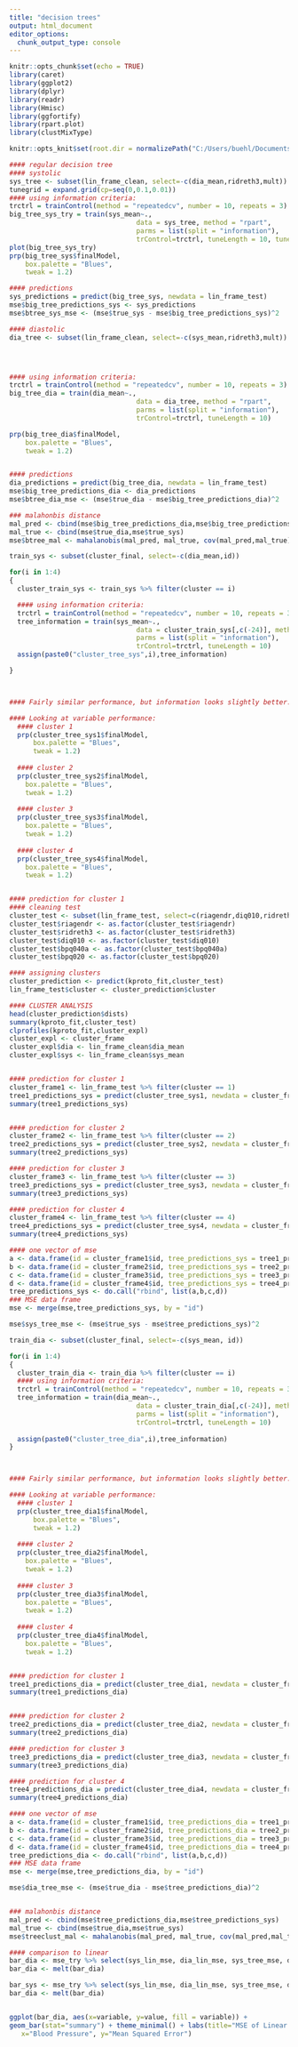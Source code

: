 ---
title: "decision trees"
output: html_document
editor_options: 
  chunk_output_type: console
---

```{r setup, include=FALSE}
knitr::opts_chunk$set(echo = TRUE)
library(caret) 
library(ggplot2)
library(dplyr)
library(readr)
library(Hmisc)
library(ggfortify)
library(rpart.plot)
library(clustMixType)

knitr::opts_knit$set(root.dir = normalizePath("C:/Users/buehl/Documents/classes/senior-research"))
```


```{r}
#### regular decision tree 
#### systolic 
sys_tree <- subset(lin_frame_clean, select=-c(dia_mean,ridreth3,mult))
tunegrid = expand.grid(cp=seq(0,0.1,0.01))
#### using information criteria:
trctrl = trainControl(method = "repeatedcv", number = 10, repeats = 3)
big_tree_sys_try = train(sys_mean~., 
                                data = sys_tree, method = "rpart", 
                                parms = list(split = "information"), 
                                trControl=trctrl, tuneLength = 10, tuneGrid=tunegrid)
plot(big_tree_sys_try)
prp(big_tree_sys$finalModel, 
    box.palette = "Blues", 
    tweak = 1.2)

#### predictions
sys_predictions = predict(big_tree_sys, newdata = lin_frame_test)
mse$big_tree_predictions_sys <- sys_predictions
mse$btree_sys_mse <- (mse$true_sys - mse$big_tree_predictions_sys)^2
```

```{r}
#### diastolic
dia_tree <- subset(lin_frame_clean, select=-c(sys_mean,ridreth3,mult))




#### using information criteria:
trctrl = trainControl(method = "repeatedcv", number = 10, repeats = 3)
big_tree_dia = train(dia_mean~., 
                                data = dia_tree, method = "rpart", 
                                parms = list(split = "information"), 
                                trControl=trctrl, tuneLength = 10)

prp(big_tree_dia$finalModel, 
    box.palette = "Blues", 
    tweak = 1.2)


#### predictions
dia_predictions = predict(big_tree_dia, newdata = lin_frame_test)
mse$big_tree_predictions_dia <- dia_predictions
mse$btree_dia_mse <- (mse$true_dia - mse$big_tree_predictions_dia)^2

### malahonbis distance 
mal_pred <- cbind(mse$big_tree_predictions_dia,mse$big_tree_predictions_sys)
mal_true <- cbind(mse$true_dia,mse$true_sys)
mse$btree_mal <- mahalanobis(mal_pred, mal_true, cov(mal_pred,mal_true))

```


```{r}

train_sys <- subset(cluster_final, select=-c(dia_mean,id))

for(i in 1:4)
{
  cluster_train_sys <- train_sys %>% filter(cluster == i)

  #### using information criteria:
  trctrl = trainControl(method = "repeatedcv", number = 10, repeats = 3)
  tree_information = train(sys_mean~., 
                                data = cluster_train_sys[,c(-24)], method = "rpart", 
                                parms = list(split = "information"), 
                                trControl=trctrl, tuneLength = 10)
  assign(paste0("cluster_tree_sys",i),tree_information)

}



#### Fairly similar performance, but information looks slightly better. 

#### Looking at variable performance: 
  #### cluster 1 
  prp(cluster_tree_sys1$finalModel, 
      box.palette = "Blues", 
      tweak = 1.2)
  
  #### cluster 2 
  prp(cluster_tree_sys2$finalModel, 
    box.palette = "Blues", 
    tweak = 1.2)
  
  #### cluster 3 
  prp(cluster_tree_sys3$finalModel, 
    box.palette = "Blues", 
    tweak = 1.2)
  
  #### cluster 4 
  prp(cluster_tree_sys4$finalModel, 
    box.palette = "Blues", 
    tweak = 1.2)


#### prediction for cluster 1 
#### cleaning test 
cluster_test <- subset(lin_frame_test, select=c(riagendr,diq010,ridreth3,ridageyr,bpq040a, bpq020))
cluster_test$riagendr <- as.factor(cluster_test$riagendr)
cluster_test$ridreth3 <- as.factor(cluster_test$ridreth3)
cluster_test$diq010 <- as.factor(cluster_test$diq010)
cluster_test$bpq040a <- as.factor(cluster_test$bpq040a)
cluster_test$bpq020 <- as.factor(cluster_test$bpq020)

#### assigning clusters 
cluster_prediction <- predict(kproto_fit,cluster_test)
lin_frame_test$cluster <- cluster_prediction$cluster 

#### CLUSTER ANALYSIS 
head(cluster_prediction$dists)
summary(kproto_fit,cluster_test)
clprofiles(kproto_fit,cluster_expl)
cluster_expl <- cluster_frame
cluster_expl$dia <- lin_frame_clean$dia_mean
cluster_expl$sys <- lin_frame_clean$sys_mean


#### prediction for cluster 1
cluster_frame1 <- lin_frame_test %>% filter(cluster == 1) 
tree1_predictions_sys = predict(cluster_tree_sys1, newdata = cluster_frame1)
summary(tree1_predictions_sys)


#### prediction for cluster 2
cluster_frame2 <- lin_frame_test %>% filter(cluster == 2)
tree2_predictions_sys = predict(cluster_tree_sys2, newdata = cluster_frame2)
summary(tree2_predictions_sys)

#### prediction for cluster 3
cluster_frame3 <- lin_frame_test %>% filter(cluster == 3)
tree3_predictions_sys = predict(cluster_tree_sys3, newdata = cluster_frame3)
summary(tree3_predictions_sys)

#### prediction for cluster 4
cluster_frame4 <- lin_frame_test %>% filter(cluster == 4)
tree4_predictions_sys = predict(cluster_tree_sys4, newdata = cluster_frame4)
summary(tree4_predictions_sys)

#### one vector of mse 
a <- data.frame(id = cluster_frame1$id, tree_predictions_sys = tree1_predictions_sys) 
b <- data.frame(id = cluster_frame2$id, tree_predictions_sys = tree2_predictions_sys) 
c <- data.frame(id = cluster_frame3$id, tree_predictions_sys = tree3_predictions_sys) 
d <- data.frame(id = cluster_frame4$id, tree_predictions_sys = tree4_predictions_sys) 
tree_predictions_sys <- do.call("rbind", list(a,b,c,d))
### MSE data frame 
mse <- merge(mse,tree_predictions_sys, by = "id")

mse$sys_tree_mse <- (mse$true_sys - mse$tree_predictions_sys)^2

```

```{r}

train_dia <- subset(cluster_final, select=-c(sys_mean, id))

for(i in 1:4)
{
  cluster_train_dia <- train_dia %>% filter(cluster == i)
  #### using information criteria:
  trctrl = trainControl(method = "repeatedcv", number = 10, repeats = 3)
  tree_information = train(dia_mean~., 
                                data = cluster_train_dia[,c(-24)], method = "rpart", 
                                parms = list(split = "information"), 
                                trControl=trctrl, tuneLength = 10)
  
  assign(paste0("cluster_tree_dia",i),tree_information)  
}



#### Fairly similar performance, but information looks slightly better. 

#### Looking at variable performance: 
  #### cluster 1 
  prp(cluster_tree_dia1$finalModel, 
      box.palette = "Blues", 
      tweak = 1.2)
  
  #### cluster 2 
  prp(cluster_tree_dia2$finalModel, 
    box.palette = "Blues", 
    tweak = 1.2)
  
  #### cluster 3 
  prp(cluster_tree_dia3$finalModel, 
    box.palette = "Blues", 
    tweak = 1.2)
  
  #### cluster 4 
  prp(cluster_tree_dia4$finalModel, 
    box.palette = "Blues", 
    tweak = 1.2)


#### prediction for cluster 1 
tree1_predictions_dia = predict(cluster_tree_dia1, newdata = cluster_frame1)
summary(tree1_predictions_dia)


#### prediction for cluster 2
tree2_predictions_dia = predict(cluster_tree_dia2, newdata = cluster_frame2)
summary(tree2_predictions_dia)

#### prediction for cluster 3
tree3_predictions_dia = predict(cluster_tree_dia3, newdata = cluster_frame3)
summary(tree3_predictions_dia)

#### prediction for cluster 4
tree4_predictions_dia = predict(cluster_tree_dia4, newdata = cluster_frame4)
summary(tree4_predictions_dia)

#### one vector of mse 
a <- data.frame(id = cluster_frame1$id, tree_predictions_dia = tree1_predictions_dia) 
b <- data.frame(id = cluster_frame2$id, tree_predictions_dia = tree2_predictions_dia) 
c <- data.frame(id = cluster_frame3$id, tree_predictions_dia = tree3_predictions_dia) 
d <- data.frame(id = cluster_frame4$id, tree_predictions_dia = tree4_predictions_dia) 
tree_predictions_dia <- do.call("rbind", list(a,b,c,d))
### MSE data frame 
mse <- merge(mse,tree_predictions_dia, by = "id")

mse$dia_tree_mse <- (mse$true_dia - mse$tree_predictions_dia)^2


### malahonbis distance 
mal_pred <- cbind(mse$tree_predictions_dia,mse$tree_predictions_sys)
mal_true <- cbind(mse$true_dia,mse$true_sys)
mse$treeclust_mal <- mahalanobis(mal_pred, mal_true, cov(mal_pred,mal_true))

```


```{r}
#### comparison to linear 
bar_dia <- mse_try %>% select(sys_lin_mse, dia_lin_mse, sys_tree_mse, dia_tree_mse, btree_sys_mse, btree_dia_mse) %>% summarise(lin_sys_mse = mean(sys_lin_mse), lin_dia_mse = mean(dia_lin_mse), tree_sys_mse = mean(sys_tree_mse), tree_dia_mse = mean(dia_tree_mse), btree_sys_mse = mean(btree_sys_mse), btree_dia_mse = mean(btree_dia_mse))
bar_dia <- melt(bar_dia)

bar_sys <- mse_try %>% select(sys_lin_mse, dia_lin_mse, sys_tree_mse, dia_tree_mse, btree_sys_mse, btree_dia_mse) %>% summarise(lin_sys_mse = mean(sys_lin_mse), lin_dia_mse = mean(dia_lin_mse), tree_sys_mse = mean(sys_tree_mse), tree_dia_mse = mean(dia_tree_mse), btree_sys_mse = mean(btree_sys_mse), btree_dia_mse = mean(btree_dia_mse))
bar_dia <- melt(bar_dia)


ggplot(bar_dia, aes(x=variable, y=value, fill = variable)) +
geom_bar(stat="summary") + theme_minimal() + labs(title="MSE of Linear Regression Prediction for Systolic and Diastolic Blood Pressure", 
   x="Blood Pressure", y="Mean Squared Error")
```

